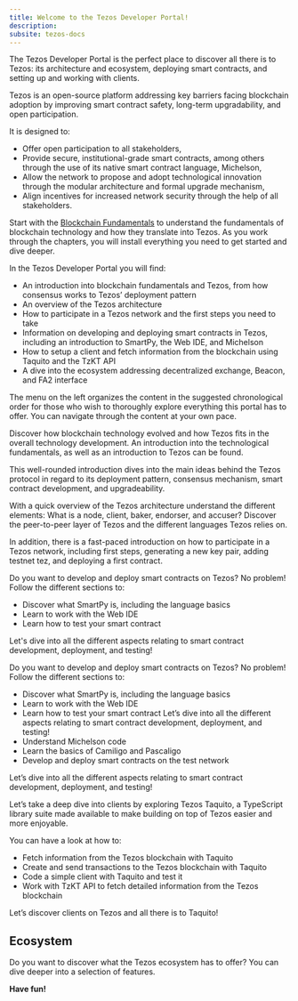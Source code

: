 ```yaml
---
title: Welcome to the Tezos Developer Portal!
description: 
subsite: tezos-docs
---
```




<OverviewBox title="All you need to develop with Tezos" imgSrc="/img/hero-02-01-t.png" floating="true">

The Tezos Developer Portal is the perfect place to discover all there is to Tezos: its architecture and ecosystem, deploying smart contracts, and setting up and working with clients.

Tezos is an open-source platform addressing key barriers facing blockchain adoption by improving smart contract safety, long-term upgradability, and open participation.

It is designed to:
* Offer open participation to all stakeholders,
* Provide secure, institutional-grade smart contracts, among others through the use of its native smart contract language, Michelson,
* Allow the network to propose and adopt technological innovation through the modular architecture and formal upgrade mechanism,
* Align incentives for increased network security through the help of all stakeholders.

</OverviewBox>

Start with the [Blockchain Fundamentals](/blockchain-fundamentals/landingpage) to understand the fundamentals of blockchain technology and how they translate into Tezos. As you work through the chapters, you will install everything you need to get started and dive deeper.

In the Tezos Developer Portal you will find:
* An introduction into blockchain fundamentals and Tezos, from how consensus works to Tezos’ deployment pattern 
* An overview of the Tezos architecture
* How to participate in a Tezos network and the first steps you need to take
* Information on developing and deploying smart contracts in Tezos, including an introduction to SmartPy, the Web IDE, and Michelson
* How to setup a client and fetch information from the blockchain using Taquito and the TzKT API
* A dive into the ecosystem addressing decentralized exchange, Beacon, and FA2 interface


<HighlightBox type="info">
The menu on the left organizes the content in the suggested chronological order for those who wish to thoroughly explore everything this portal has to offer. You can navigate through the content at your own pace.
</HighlightBox>

<OverviewBox title="Tezos Introduction:" linkHref="/blockchain-fundamentals/landingpage" linkText="Tezos Introduction" imgSrc="/img/Tezos-logo-section-01.png" floating="true">

Discover how blockchain technology evolved and how Tezos fits in the overall technology development. An introduction into the technological fundamentals, as well as an introduction to Tezos can be found. 

This well-rounded introduction dives into the main ideas behind the Tezos protocol in regard to its deployment pattern, consensus mechanism, smart contract development, and upgradeability.
</OverviewBox>


<OverviewBox title="Getting to Know Tezos:" linkHref="/tezos-basics/landingpage" linkText="Getting to Know Tezos" imgSrc="/img/Brain-section.png" floating="true">

With a quick overview of the Tezos architecture understand the different elements: What is a node, client, baker, endorser, and accuser? Discover the peer-to-peer layer of Tezos and the different languages Tezos relies on.

In addition, there is a fast-paced introduction on how to participate in a Tezos network, including first steps, generating a new key pair, adding testnet tez, and deploying a first contract.
</OverviewBox>


<OverviewBox title="Writing Smart Contracts:" linkHref="/smart-contracts" linkText="Writing Smart Contracts" imgSrc="/img/Code-section.png" floating="true">

Do you want to develop and deploy smart contracts on Tezos? No problem! Follow the different sections to:
* Discover what SmartPy is, including the language basics
* Learn to work with the Web IDE
* Learn how to test your smart contract

Let's dive into all the different aspects relating to smart contract development, deployment, and testing!
</OverviewBox>


<OverviewBox title="More Smart Contract Development:" linkHref="/smart-contracts-2" linkText="More Smart Contract Development" imgSrc="/img/Feature_6-01.png" floating="true">

Do you want to develop and deploy smart contracts on Tezos? No problem! Follow the different sections to:
* Discover what SmartPy is, including the language basics
* Learn to work with the Web IDE
* Learn how to test your smart contract
Let’s dive into all the different aspects relating to smart contract development, deployment, and testing!
* Understand Michelson code
* Learn the basics of Camiligo and Pascaligo
* Develop and deploy smart contracts on the test network

Let’s dive into all the different aspects relating to smart contract development, deployment, and testing!
</OverviewBox>


<OverviewBox title="Clients:" linkHref="/clients" linkText="Clients" imgSrc="/img/Feature_4_A-01.png" floating="true">

Let’s take a deep dive into clients by exploring Tezos Taquito, a TypeScript library suite made available to make building on top of Tezos easier and more enjoyable.

You can have a look at how to:
* Fetch information from the Tezos blockchain with Taquito
* Create and send transactions to the Tezos blockchain with Taquito
* Code a simple client with Taquito and test it
* Work with TzKT API to fetch detailed information from the Tezos blockchain

Let’s discover clients on Tezos and all there is to Taquito!
</OverviewBox>

## Ecosystem
Do you want to discover what the Tezos ecosystem has to offer? You can dive deeper into a selection of features.

<ActionCardWrapper>
  <ActionCard href="/fa2" text="The FA2 interface" desc="Learn how to work with the FA2 interface for Tezos"></ActionCard>
  <ActionCard href="/oracles" text="Harbinger and Chainlink" desc="Learn how to use Harbinger and Chainlink with Tezos"></ActionCard>
  <ActionCard href="/beacon" text="Beacon" desc="Learn all about Beacon and how to work with the Beacon SDK"></ActionCard>
</ActionCardWrapper>

**Have fun!**